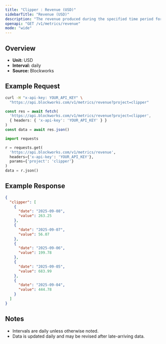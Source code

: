 ```yaml
---
title: "Clipper : Revenue (USD)"
sidebarTitle: "Revenue (USD)"
description: "The revenue produced during the specified time period for given project."
openapi: "GET /v1/metrics/revenue"
mode: "wide"
---
```


## Overview

- **Unit:** USD
- **Interval:** daily
- **Source:** Blockworks

## Example Request

<CodeGroup>

```bash cURL
curl -H "x-api-key: YOUR_API_KEY" \
  "https://api.blockworks.com/v1/metrics/revenue?project=clipper"
```

```typescript TypeScript
const res = await fetch(
  'https://api.blockworks.com/v1/metrics/revenue?project=clipper',
  { headers: { 'x-api-key': 'YOUR_API_KEY' } }
)
const data = await res.json()
```

```python Python
import requests

r = requests.get(
  'https://api.blockworks.com/v1/metrics/revenue',
  headers={'x-api-key': 'YOUR_API_KEY'},
  params={'project': 'clipper'}
)
data = r.json()
```

</CodeGroup>

## Example Response

```json
{
  "clipper": [
    {
      "date": "2025-09-08",
      "value": 263.25
    },
    {
      "date": "2025-09-07",
      "value": 56.07
    },
    {
      "date": "2025-09-06",
      "value": 199.78
    },
    {
      "date": "2025-09-05",
      "value": 683.99
    },
    {
      "date": "2025-09-04",
      "value": 444.78
    }
  ]
}
```

## Notes
- Intervals are daily unless otherwise noted.
- Data is updated daily and may be revised after late-arriving data.
